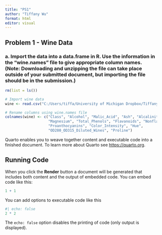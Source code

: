 ```yaml
---
title: "PS1"
author: "Tiffany Wu"
format: html
editor: visual
---
```


## Problem 1 - Wine Data

### a. Import the data into a data.frame in R. Use the information in the “wine.names” file to give appropriate column names. (Note: Downloading and unzipping the file can take place outside of your submitted document, but importing the file should be in the submission.)

```r
rm(list = ls())

# Import wine data
wine <- read.csv("C:/Users/tiffa/University of Michigan Dropbox/Tiffany Wu/Tiffany Wu’s files/Documents/Stats506/PS1/wine.data")

# Rename columns using wine.names file
colnames(wine) <- c("Class", "Alcohol", "Malic_Acid", "Ash", "Alcalinity_of_Ash", 
                    "Magnesium", "Total_Phenols", "Flavanoids", "Nonflavanoid_Phenols", 
                    "Proanthocyanins", "Color_Intensity", "Hue", 
                    "OD280_OD315_Diluted_Wines", "Proline")
```


Quarto enables you to weave together content and executable code into a finished document. To learn more about Quarto see <https://quarto.org>.

## Running Code

When you click the **Render** button a document will be generated that includes both content and the output of embedded code. You can embed code like this:

```r
1 + 1
```

You can add options to executable code like this

```r
#| echo: false
2 * 2
```

The `echo: false` option disables the printing of code (only output is displayed).
